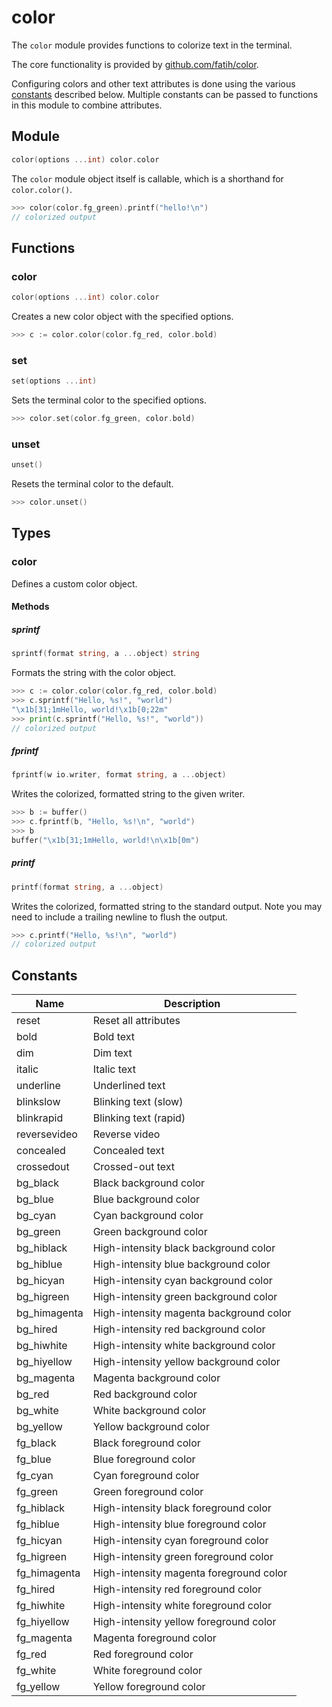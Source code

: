 # color

The `color` module provides functions to colorize text in the
terminal.

The core functionality is provided by
[github.com/fatih/color](https://github.com/fatih/color).

Configuring colors and other text attributes is done using the various
[constants](#constants) described below. Multiple constants can be passed
to functions in this module to combine attributes.

## Module

```go copy filename="Function signature"
color(options ...int) color.color
```

The `color` module object itself is callable, which is a shorthand for
`color.color()`.

```go copy filename="Example"
>>> color(color.fg_green).printf("hello!\n")
// colorized output
```

## Functions

### color

```go filename="Function signature"
color(options ...int) color.color
```

Creates a new color object with the specified options.

```go copy filename="Example"
>>> c := color.color(color.fg_red, color.bold)
```

### set

```go filename="Function signature"
set(options ...int)
```

Sets the terminal color to the specified options.

```go copy filename="Example"
>>> color.set(color.fg_green, color.bold)
```

### unset

```go filename="Function signature"
unset()
```

Resets the terminal color to the default.

```go copy filename="Example"
>>> color.unset()
```

## Types

### color

Defines a custom color object.

#### Methods

##### sprintf

```go filename="Method signature"
sprintf(format string, a ...object) string
```

Formats the string with the color object.

```go copy filename="Example"
>>> c := color.color(color.fg_red, color.bold)
>>> c.sprintf("Hello, %s!", "world")
"\x1b[31;1mHello, world!\x1b[0;22m"
>>> print(c.sprintf("Hello, %s!", "world"))
// colorized output
```

##### fprintf

```go filename="Method signature"
fprintf(w io.writer, format string, a ...object)
```

Writes the colorized, formatted string to the given writer.

```go copy filename="Example"
>>> b := buffer()
>>> c.fprintf(b, "Hello, %s!\n", "world")
>>> b
buffer("\x1b[31;1mHello, world!\n\x1b[0m")
```

##### printf

```go filename="Method signature"
printf(format string, a ...object)
```

Writes the colorized, formatted string to the standard output. Note
you may need to include a trailing newline to flush the output.

```go copy filename="Example"
>>> c.printf("Hello, %s!\n", "world")
// colorized output
```

## Constants

| Name         | Description                             |
| ------------ | --------------------------------------- |
| reset        | Reset all attributes                    |
| bold         | Bold text                               |
| dim          | Dim text                                |
| italic       | Italic text                             |
| underline    | Underlined text                         |
| blinkslow    | Blinking text (slow)                    |
| blinkrapid   | Blinking text (rapid)                   |
| reversevideo | Reverse video                           |
| concealed    | Concealed text                          |
| crossedout   | Crossed-out text                        |
| bg_black     | Black background color                  |
| bg_blue      | Blue background color                   |
| bg_cyan      | Cyan background color                   |
| bg_green     | Green background color                  |
| bg_hiblack   | High-intensity black background color   |
| bg_hiblue    | High-intensity blue background color    |
| bg_hicyan    | High-intensity cyan background color    |
| bg_higreen   | High-intensity green background color   |
| bg_himagenta | High-intensity magenta background color |
| bg_hired     | High-intensity red background color     |
| bg_hiwhite   | High-intensity white background color   |
| bg_hiyellow  | High-intensity yellow background color  |
| bg_magenta   | Magenta background color                |
| bg_red       | Red background color                    |
| bg_white     | White background color                  |
| bg_yellow    | Yellow background color                 |
| fg_black     | Black foreground color                  |
| fg_blue      | Blue foreground color                   |
| fg_cyan      | Cyan foreground color                   |
| fg_green     | Green foreground color                  |
| fg_hiblack   | High-intensity black foreground color   |
| fg_hiblue    | High-intensity blue foreground color    |
| fg_hicyan    | High-intensity cyan foreground color    |
| fg_higreen   | High-intensity green foreground color   |
| fg_himagenta | High-intensity magenta foreground color |
| fg_hired     | High-intensity red foreground color     |
| fg_hiwhite   | High-intensity white foreground color   |
| fg_hiyellow  | High-intensity yellow foreground color  |
| fg_magenta   | Magenta foreground color                |
| fg_red       | Red foreground color                    |
| fg_white     | White foreground color                  |
| fg_yellow    | Yellow foreground color                 |
